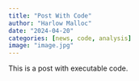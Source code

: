 ```yaml
---
title: "Post With Code"
author: "Harlow Malloc"
date: "2024-04-20"
categories: [news, code, analysis]
image: "image.jpg"
---
```


This is a post with executable code.
